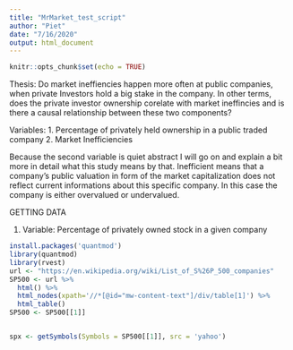 ```yaml
---
title: "MrMarket_test_script"
author: "Piet"
date: "7/16/2020"
output: html_document
---
```


```r
knitr::opts_chunk$set(echo = TRUE)
```

Thesis: Do market ineffiencies happen more often at public companies, when private Investors hold a big stake in the company. In other terms, does the private investor ownership corelate with market ineffincies and is there a causal relationship between these two components?

Variables: 
1. Percentage of privately held ownership in a public traded company
2. Market Inefficiencies 

Because the second variable is quiet abstract I will go on and explain a bit more in detail what this study means by that. Inefficient means that a company's public valuation in form of the market capitalization does not reflect current informations about this specific company. In this case the company is either overvalued or undervalued. 
 
 
 
 GETTING DATA
 
 1. Variable: Percentage of privately owned stock in a given company 
```r
install.packages('quantmod')
library(quantmod)
library(rvest)
url <- "https://en.wikipedia.org/wiki/List_of_S%26P_500_companies"
SP500 <- url %>%
  html() %>%
  html_nodes(xpath='//*[@id="mw-content-text"]/div/table[1]') %>%
  html_table()
SP500 <- SP500[[1]]


spx <- getSymbols(Symbols = SP500[[1]], src = 'yahoo')


```
 
 